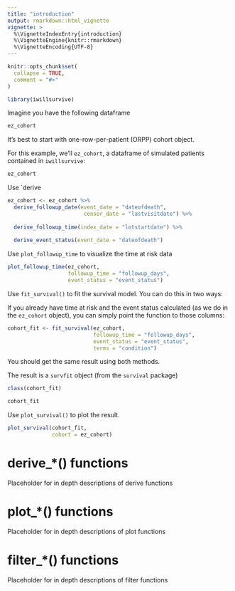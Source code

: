 ```yaml
---
title: "introduction"
output: rmarkdown::html_vignette
vignette: >
  %\VignetteIndexEntry{introduction}
  %\VignetteEngine{knitr::rmarkdown}
  %\VignetteEncoding{UTF-8}
---
```


```r
knitr::opts_chunk$set(
  collapse = TRUE,
  comment = "#>"
)
```

```r
library(iwillsurvive)
```


Imagine you have the following dataframe

```r
ez_cohort
```


It's best to start with one-row-per-patient (ORPP) cohort object.

For this example, we'll `ez_cohort`, a dataframe of simulated patients contained in `iwillsurvive`:

```r
ez_cohort
```


Use `derive

```r
ez_cohort <- ez_cohort %>%
  derive_followup_date(event_date = "dateofdeath",
                        censor_date = "lastvisitdate") %>%
  
  derive_followup_time(index_date = "lotstartdate") %>%
  
  derive_event_status(event_date = "dateofdeath")
```




Use `plot_followup_time` to visualize the time at risk data

```r
plot_followup_time(ez_cohort, 
                   followup_time = "followup_days", 
                   event_status = "event_status")
```

Use `fit_survival()` to fit the survival model. You can do this in two ways:

If you already have time at risk and the event status calculated (as we do in the `ez_cohort` object), you can simply point the function to those columns:

```r
cohort_fit <- fit_survival(ez_cohort, 
                           followup_time = "followup_days", 
                           event_status = "event_status", 
                           terms = "condition")
```

You should get the same result using both methods.

The result is a `survfit` object (from the `survival` package)

```r
class(cohort_fit)

cohort_fit
```

Use `plot_survival()` to plot the result.

```r
plot_survival(cohort_fit, 
              cohort = ez_cohort)
```

# derive_*() functions

Placeholder for in depth descriptions of derive functions

# plot_*() functions

Placeholder for in depth descriptions of plot functions

# filter_*() functions

Placeholder for in depth descriptions of filter functions




